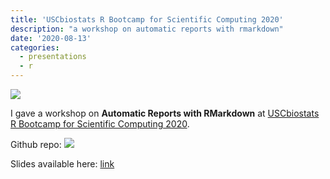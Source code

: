```yaml
---
title: 'USCbiostats R Bootcamp for Scientific Computing 2020'
description: "a workshop on automatic reports with rmarkdown"
date: '2020-08-13'
categories:
  - presentations
  - r
---
```


![](https://raw.githubusercontent.com/USCbiostats/rbootcamp/master/fig/hex-stickers.png)



I gave a workshop on **Automatic Reports with RMarkdown** at [USCbiostats R Bootcamp for Scientific Computing 2020](https://github.com/USCbiostats/rbootcamp).    

Github repo: [<img src="../../imgs/github.svg" style="min-width:5%;max-width:30px;" alt=" " />](https://github.com/USCbiostats/rbootcamp/tree/master/day3)    

Slides available here: [link](https://xukeren.github.io/usc-rbootcamp-day3-talk/day3_slides_20200813/slides#1)